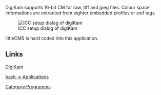 DigiKam supports 16-bit CM for raw, tiff and jpeg files. Colour space informations are extracted from eighter embedded profiles or exif tags.

[[Image:ICC setup dialog.png|ICC setup dialog of digiKam]]

littleCMS is hard coded into this application.

==Links==
[http://www.digikam.org/ DigiKam]

[[Applications|back -> Applications]]

[[Category:Programms]]